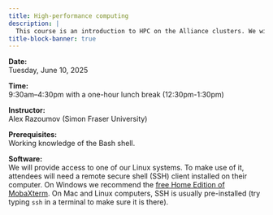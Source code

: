 ```yaml
---
title: High-performance computing
description: |
  This course is an introduction to HPC on the Alliance clusters. We will start with the cluster hardware overview, then talk about some basic tools and the software environment on our clusters. Next we will give a quick tour of various parallel programming frameworks such as OpenMP, MPI, Python Dask, newer parallel languages such as Chapel and Julia, and we will try to compile some serial, shared-memory and distributed-memory codes using makefiles. We will then proceed to working with the Slurm scheduler, submitting and benchmarking our previously compiled codes. We will learn about batch and interactive cluster usage, best practices for submitting a large number of jobs, estimating your job's resource requirements, and managing file permissions in shared cluster filesystems. There will be many demos and hands-on exercises on our training cluster.
title-block-banner: true
---
```


:::{.topdef}

**Date:** \
Tuesday, June 10, 2025

**Time:** \
9:30am–4:30pm with a one-hour lunch break (12:30pm-1:30pm)

**Instructor:** \
Alex Razoumov (Simon Fraser University)

**Prerequisites:** \
Working knowledge of the Bash shell.

**Software:** \
We will provide access to one of our Linux systems. To make use of it, attendees will need a remote secure shell (SSH) client installed on their computer. On Windows we recommend the [free Home Edition of MobaXterm](https://mobaxterm.mobatek.net/download.html). On Mac and Linux computers, SSH is usually pre-installed (try typing `ssh` in a terminal to make sure it is there).

:::

<br>

<!-- * [ZIP file](http://bit.ly/introhpc2) with PDF slides and sample codes. -->
<!-- * Claim your [username](https://etherpad.wikimedia.org/p/sssfu) -- write down your name after your selected username. -->
